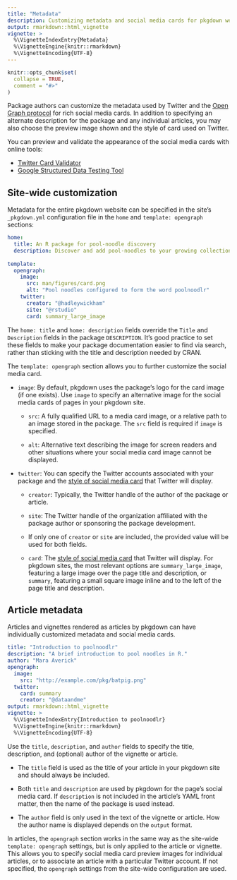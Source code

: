 ```yaml
---
title: "Metadata"
description: Customizing metadata and social media cards for pkgdown websites.
output: rmarkdown::html_vignette
vignette: >
  %\VignetteIndexEntry{Metadata}
  %\VignetteEngine{knitr::rmarkdown}
  %\VignetteEncoding{UTF-8}
---
```


```r
knitr::opts_chunk$set(
  collapse = TRUE,
  comment = "#>"
)
```

Package authors can customize the metadata used by Twitter and the [Open Graph protocol][ogp] for rich social media cards. In addition to specifying an alternate description for the package and any individual articles, you may also choose the preview image shown and the style of card used on Twitter.

You can preview and validate the appearance of the social media cards with online tools:

* [Twitter Card Validator][twitter-validator]
* [Google Structured Data Testing Tool][ogp-validator]

## Site-wide customization

Metadata for the entire pkgdown website can be specified in the site's `_pkgdown.yml` configuration file in the `home` and `template: opengraph` sections:

```yaml
home:
  title: An R package for pool-noodle discovery
  description: Discover and add pool-noodles to your growing collection.
  
template:
  opengraph:
    image:
      src: man/figures/card.png
      alt: "Pool noodles configured to form the word poolnoodlr"
    twitter:
      creator: "@hadleywickham"
      site: "@rstudio"
      card: summary_large_image
```

The `home: title` and `home: description` fields override the `Title` and `Description` fields in the package `DESCRIPTION`. It's good practice to set these fields to make your package documentation easier to find via search, rather than sticking with the title and description needed by CRAN.

The `template: opengraph` section allows you to further customize the social media card.

*   `image`: By default, pkgdown uses the package's logo for the card image 
    (if one exists). Use `image` to specify an alternative image for the social 
    media cards of pages in your pkgdown site.

    * `src`: A fully qualified URL to a media card image, or a relative path to 
      an image stored in the package. The `src` field is required if
      `image` is specified.
    
    * `alt`: Alternative text describing the image for screen readers and 
      other situations where your social media card image cannot be displayed.

*  `twitter`: You can specify the Twitter accounts associated with your package
    and the [style of social media card][twitter-card] that Twitter will 
    display.
    
    * `creator`: Typically, the Twitter handle of the author of the package or 
      article.
    
    * `site`: The Twitter handle of the organization affiliated with the
      package author or sponsoring the package development. 
      
    * If only one of `creator` or `site` are included, the provided value will 
      be used for both fields.
    
    * `card`: The [style of social media card][twitter-card] that Twitter will 
      display. For pkgdown sites, the most relevant options are 
      `summary_large_image`, featuring a large image over the page title and
      description, or `summary`, featuring a small square image inline and to
      the left of the page title and description.

## Article metadata

Articles and vignettes rendered as articles by pkgdown can have individually customized metadata and social media cards.

```yaml
title: "Introduction to poolnoodlr"
description: "A brief introduction to pool noodles in R."
author: "Mara Averick"
opengraph:
  image: 
    src: "http://example.com/pkg/batpig.png"
  twitter:
    card: summary
    creator: "@dataandme"
output: rmarkdown::html_vignette
vignette: >
  %\VignetteIndexEntry{Introduction to poolnoodlr}
  %\VignetteEngine{knitr::rmarkdown}
  %\VignetteEncoding{UTF-8}
```

Use the `title`, `description`, and `author` fields to specify the title, description, and (optional) author of the vignette or article.

* The `title` field is used as the title of your article in your pkgdown site
  and should always be included.

* Both `title` and `description` are used by pkgdown for the page's social 
  media card. If `description` is not included in the article's YAML front 
  matter, then the name of the package is used instead.

- The `author` field is only used in the text of the vignette or article.
  How the author name is displayed depends on the `output` format.

In articles, the `opengraph` section works in the same way as the site-wide `template: opengraph` settings, but is only applied to the article or vignette. This allows you to specify social media card preview images for individual articles, or to associate an article with a particular Twitter account. If not specified, the `opengraph` settings from the site-wide configuration are used.

[ogp]: https://ogp.me/
[twitter-validator]: https://cards-dev.twitter.com/validator
[ogp-validator]: https://search.google.com/structured-data/testing-tool
[twitter-card]: https://developer.twitter.com/en/docs/tweets/optimize-with-cards/overview/abouts-cards
